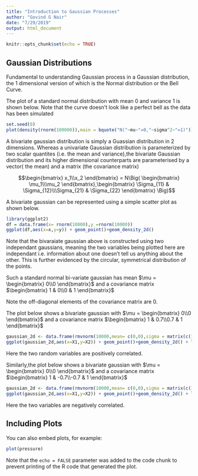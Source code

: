 ```yaml
---
title: "Introduction to Gaussian Processes"
author: "Govind G Nair"
date: "7/29/2019"
output: html_document
---
```


```r
knitr::opts_chunk$set(echo = TRUE)
```

## Gaussian Distributions

Fundamental to understanding Gaussian process in a Gaussian distribution, the 1 dimensional version of which is the Normal distribution or the Bell Curve.

The plot of a standard normal distribution with mean 0 and variance 1 is shown below. Note that the curve doesn't look like a perfect bell as the data has been simulated
```r
set.seed(0)
plot(density(rnorm(100000)),main = bquote("N("~mu~"=0,"~sigma^2~"=1)"))
```


A bivariate gaussian distribution is simply a Guassian distribution in 2 dimensions. Whereas a univariate Gaussian distribution is parameterized by two scalar quantites (i.e. the mean and variance),the bivariate Gaussian distribution and its higher dimensional counterparts are parameterised by a vector( the mean) and a matrix (the covariance matrix)

$$\begin{bmatrix} x_1\\x_2 \end{bmatrix} = N\Big( \begin{bmatrix} \mu_1\\\mu_2 \end{bmatrix},\begin{bmatrix} \Sigma_{11} & \Sigma_{12}\\\Sigma_{21} & \Sigma_{22} \end{bmatrix} \Big)$$

A bivariate gaussian can be represented using a simple scatter plot as shown below.

```r
library(ggplot2)
df = data.frame(x= rnorm(10000),y =rnorm(10000))
ggplot(df,aes(x=x,y=y)) + geom_point()+geom_density_2d()
```

Note that the bivaraiate gaussian above is constructed using two independant gaussians, meaning the two variables being plotted here are independant i.e. information about one doesn't tell us anything about the other. This is further evidenced by the circular, symmetrical distribution of the points.

Such a standard normal bi-variate gaussian has mean $\mu = \begin{bmatrix} 0\\0 \end{bmatrix}$ and a covariance matrix $\begin{bmatrix} 1 & 0\\0 & 1 \end{bmatrix}$

Note the off-diagonal elements of the covariance matrix are 0.

The plot below shows a bivariate gaussian with $\mu = \begin{bmatrix} 0\\0 \end{bmatrix}$ and a covariance matrix $\begin{bmatrix} 1 & 0.7\\0.7 & 1 \end{bmatrix}$

```r

gaussian_2d <- data.frame(rmvnorm(10000,mean= c(0,0),sigma = matrix(c(1,0.7,0.7,1),ncol=2)))
ggplot(gaussian_2d,aes(x=X1,y=X2)) + geom_point()+geom_density_2d() + labs(x='x',y='y')

```

Here the two random variables are positively correlated.

Similarly,the plot below shows a bivariate gaussian with $\mu = \begin{bmatrix} 0\\0 \end{bmatrix}$ and a covariance matrix $\begin{bmatrix} 1 & -0.7\\-0.7 & 1 \end{bmatrix}$

```r
gaussian_2d <- data.frame(rmvnorm(10000,mean= c(0,0),sigma = matrix(c(1,-0.7,-0.7,1),ncol=2)))
ggplot(gaussian_2d,aes(x=X1,y=X2)) + geom_point()+geom_density_2d() + labs(x='x',y='y')
```

Here the two variables are negatively correlated.


## Including Plots

You can also embed plots, for example:

```r
plot(pressure)
```

Note that the `echo = FALSE` parameter was added to the code chunk to prevent printing of the R code that generated the plot.
